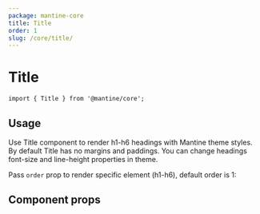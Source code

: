 ```yaml
---
package: mantine-core
title: Title
order: 1
slug: /core/title/
---
```



# Title

<PageHeader
  source="mantine-core/src/Title/Title.tsx"
  docs="core/Title.mdx"
  package="@mantine/core"
/>

```tsx
import { Title } from '@mantine/core';
```

## Usage

Use Title component to render h1-h6 headings with Mantine theme styles.
By default Title has no margins and paddings.
You can change headings font-size and line-height properties in <GatsbyLink to="/pages/theming/">theme</GatsbyLink>.

Pass `order` prop to render specific element (h1-h6), default order is 1:

<TitleBaseDemo />

## Component props

<PropsTable component="Title" />
